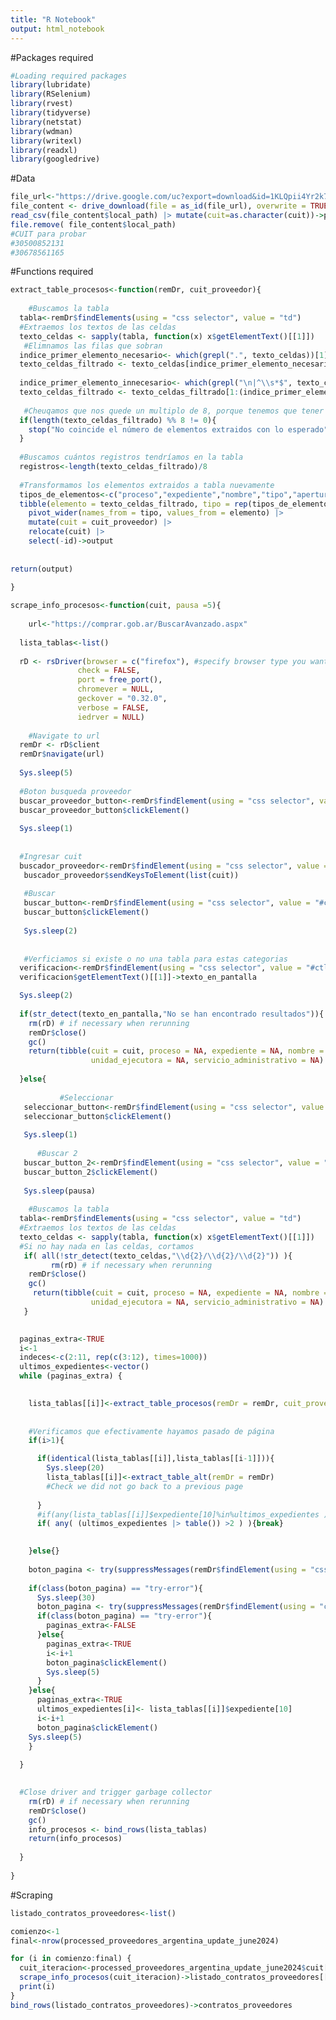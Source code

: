 ```yaml
---
title: "R Notebook"
output: html_notebook
---
```


#Packages required
```r
#Loading required packages
library(lubridate)
library(RSelenium)
library(rvest)
library(tidyverse)
library(netstat)
library(wdman)
library(writexl)
library(readxl)
library(googledrive)
```

#Data
```r

file_url<-"https://drive.google.com/uc?export=download&id=1KLQpii4Yr2k7XmEcCn2P__djggogQ37A"
file_content <- drive_download(file = as_id(file_url), overwrite = TRUE)
read_csv(file_content$local_path) |> mutate(cuit=as.character(cuit))->processed_proveedores_argentina_update_june2024
file.remove( file_content$local_path)
#CUIT para probar
#30500852131
#30678561165
```

#Functions required

```r
extract_table_procesos<-function(remDr, cuit_proveedor){
  
    #Buscamos la tabla
  tabla<-remDr$findElements(using = "css selector", value = "td")
  #Extraemos los textos de las celdas
  texto_celdas <- sapply(tabla, function(x) x$getElementText()[[1]])
   #Elimnamos las filas que sobran
  indice_primer_elemento_necesario<- which(grepl(".", texto_celdas))[1]
  texto_celdas_filtrado <- texto_celdas[indice_primer_elemento_necesario:length(texto_celdas)]
  
  indice_primer_elemento_innecesario<- which(grepl("\n|^\\s*$", texto_celdas_filtrado))[1]
  texto_celdas_filtrado <- texto_celdas_filtrado[1:(indice_primer_elemento_innecesario - 1)]
  
   #Cheuqamos que nos quede un multiplo de 8, porque tenemos que tener 8 columnas
  if(length(texto_celdas_filtrado) %% 8 != 0){
    stop("No coincide el número de elementos extraidos con lo esperado")
  }
  
  #Buscamos cuántos registros tendríamos en la tabla
  registros<-length(texto_celdas_filtrado)/8
  
  #Transformamos los elementos extraidos a tabla nuevamente
  tipos_de_elementos<-c("proceso","expediente","nombre","tipo","apertura","estado","unidad_ejecutora","servicio_administrativo")
  tibble(elemento = texto_celdas_filtrado, tipo = rep(tipos_de_elementos, times=registros), id= rep(1:registros, each = 8) ) |> 
    pivot_wider(names_from = tipo, values_from = elemento) |> 
    mutate(cuit = cuit_proveedor) |> 
    relocate(cuit) |> 
    select(-id)->output
  
  
return(output)
  
}
```


```r
scrape_info_procesos<-function(cuit, pausa =5){
  
    url<-"https://comprar.gob.ar/BuscarAvanzado.aspx"
  
  lista_tablas<-list()
  
  rD <- rsDriver(browser = c("firefox"), #specify browser type you want Selenium to open
               check = FALSE,
               port = free_port(),
               chromever = NULL,
               geckover = "0.32.0",
               verbose = FALSE, 
               iedrver = NULL) 
  
    #Navigate to url
  remDr <- rD$client
  remDr$navigate(url)
  
  Sys.sleep(5)
  
  #Boton busqueda proveedor
  buscar_proveedor_button<-remDr$findElement(using = "css selector", value =  "#ctl00_CPH1_btnBuscarProveedor")
  buscar_proveedor_button$clickElement()
  
  Sys.sleep(1)
  
  
  #Ingresar cuit
  buscador_proveedor<-remDr$findElement(using = "css selector", value =  "#ctl00_CPH1_devCbPnlPopupListarProveedor_txtPopupCuitProveedor")
   buscador_proveedor$sendKeysToElement(list(cuit))
   
   #Buscar
   buscar_button<-remDr$findElement(using = "css selector", value = "#ctl00_CPH1_devCbPnlPopupListarProveedor_btnListarProveedor")
   buscar_button$clickElement()
   
   Sys.sleep(2)
   
   
   #Verficiamos si existe o no una tabla para estas categorias
  verificacion<-remDr$findElement(using = "css selector", value = "#ctl00_CPH1_devCbPnlPopupListarProveedor_lblResultadoListarProveedor")
  verificacion$getElementText()[[1]]->texto_en_pantalla

  Sys.sleep(2)
  
  if(str_detect(texto_en_pantalla,"No se han encontrado resultados")){
    rm(rD) # if necessary when rerunning
    remDr$close()
    gc()
    return(tibble(cuit = cuit, proceso = NA, expediente = NA, nombre = NA, tipo = NA, apertura =NA, estado = NA,
                  unidad_ejecutora = NA, servicio_administrativo = NA) )
 
  }else{
    
           #Seleccionar
   seleccionar_button<-remDr$findElement(using = "css selector", value = ".btn-link")
   seleccionar_button$clickElement()
   
   Sys.sleep(1)
   
      #Buscar 2
   buscar_button_2<-remDr$findElement(using = "css selector", value = "#ctl00_CPH1_btnListarPliegoAvanzado")
   buscar_button_2$clickElement()
   
   Sys.sleep(pausa)
    
    #Buscamos la tabla
  tabla<-remDr$findElements(using = "css selector", value = "td")
  #Extraemos los textos de las celdas
  texto_celdas <- sapply(tabla, function(x) x$getElementText()[[1]])
  #Si no hay nada en las celdas, cortamos
   if( all(!str_detect(texto_celdas,"\\d{2}/\\d{2}/\\d{2}")) ){
         rm(rD) # if necessary when rerunning
    remDr$close()
    gc()
     return(tibble(cuit = cuit, proceso = NA, expediente = NA, nombre = NA, tipo = NA, apertura =NA, estado = NA,
                  unidad_ejecutora = NA, servicio_administrativo = NA) )
   }

    
  paginas_extra<-TRUE
  i<-1
  indeces<-c(2:11, rep(c(3:12), times=1000))
  ultimos_expedientes<-vector()
  while (paginas_extra) {
    

    lista_tablas[[i]]<-extract_table_procesos(remDr = remDr, cuit_proveedor = cuit)
    
    
    #Verificamos que efectivamente hayamos pasado de página
    if(i>1){

      if(identical(lista_tablas[[i]],lista_tablas[[i-1]])){
      	Sys.sleep(20)
      	lista_tablas[[i]]<-extract_table_alt(remDr = remDr)
      	#Check we did not go back to a previous page
      	
      }
      #if(any(lista_tablas[[i]]$expediente[10]%in%ultimos_expedientes )){break}
      if( any( (ultimos_expedientes |> table()) >2 ) ){break}

      
    }else{}
    
    boton_pagina <- try(suppressMessages(remDr$findElement(using = "css selector", value = paste0("td:nth-child(",indeces[i],") a") ) ), silent=T)
  
    if(class(boton_pagina) == "try-error"){
      Sys.sleep(30)
      boton_pagina <- try(suppressMessages(remDr$findElement(using = "css selector", value = paste0("td:nth-child(",indeces[i],") a") ) ), silent=T)
      if(class(boton_pagina) == "try-error"){
        paginas_extra<-FALSE
      }else{
        paginas_extra<-TRUE
        i<-i+1
        boton_pagina$clickElement()
        Sys.sleep(5)
      }
    }else{
      paginas_extra<-TRUE
      ultimos_expedientes[i]<- lista_tablas[[i]]$expediente[10]
      i<-i+1
      boton_pagina$clickElement()
    Sys.sleep(5)
    }
    
  }

 
  #Close driver and trigger garbage collector
    rm(rD) # if necessary when rerunning
    remDr$close()
    gc()
    info_procesos <- bind_rows(lista_tablas)
    return(info_procesos)
    
  }
  
}
```

#Scraping

```r
listado_contratos_proveedores<-list()
```

```r
comienzo<-1
final<-nrow(processed_proveedores_argentina_update_june2024)
```

```r
for (i in comienzo:final) {
  cuit_iteracion<-processed_proveedores_argentina_update_june2024$cuit[[i]]
  scrape_info_procesos(cuit_iteracion)->listado_contratos_proveedores[[i]]
  print(i)
}
bind_rows(listado_contratos_proveedores)->contratos_proveedores
```
















